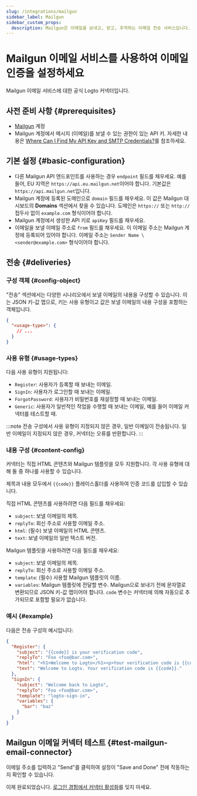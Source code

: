 ```yaml
---
slug: /integrations/mailgun
sidebar_label: Mailgun
sidebar_custom_props:
  description: Mailgun은 이메일을 보내고, 받고, 추적하는 이메일 전송 서비스입니다.
---
```



# Mailgun 이메일 서비스를 사용하여 이메일 인증을 설정하세요

Mailgun 이메일 서비스에 대한 공식 Logto 커넥터입니다.

<GuideTip />

## 사전 준비 사항 \{#prerequisites}

- [Mailgun](https://www.mailgun.com/) 계정
- Mailgun 계정에서 메시지 (이메일)를 보낼 수 있는 권한이 있는 API 키. 자세한 내용은 [Where Can I Find My API Key and SMTP Credentials?](https://help.mailgun.com/hc/en-us/articles/203380100-Where-Can-I-Find-My-API-Key-and-SMTP-Credentials-)를 참조하세요.

## 기본 설정 \{#basic-configuration}

- 다른 Mailgun API 엔드포인트를 사용하는 경우 `endpoint` 필드를 채우세요. 예를 들어, EU 지역은 `https://api.eu.mailgun.net`이어야 합니다. 기본값은 `https://api.mailgun.net`입니다.
- Mailgun 계정에 등록된 도메인으로 `domain` 필드를 채우세요. 이 값은 Mailgun 대시보드의 **Domains** 섹션에서 찾을 수 있습니다. 도메인은 `https://` 또는 `http://` 접두사 없이 `example.com` 형식이어야 합니다.
- Mailgun 계정에서 생성한 API 키로 `apiKey` 필드를 채우세요.
- 이메일을 보낼 이메일 주소로 `from` 필드를 채우세요. 이 이메일 주소는 Mailgun 계정에 등록되어 있어야 합니다. 이메일 주소는 `Sender Name \<sender@example.com>` 형식이어야 합니다.

## 전송 \{#deliveries}

### 구성 객체 \{#config-object}

"전송" 섹션에서는 다양한 시나리오에서 보낼 이메일의 내용을 구성할 수 있습니다. 이는 JSON 키-값 맵으로, 키는 사용 유형이고 값은 보낼 이메일의 내용 구성을 포함하는 객체입니다.

```json
{
  "<usage-type>": {
    // ...
  }
}
```

### 사용 유형 \{#usage-types}

다음 사용 유형이 지원됩니다:

- `Register`: 사용자가 등록할 때 보내는 이메일.
- `SignIn`: 사용자가 로그인할 때 보내는 이메일.
- `ForgotPassword`: 사용자가 비밀번호를 재설정할 때 보내는 이메일.
- `Generic`: 사용자가 일반적인 작업을 수행할 때 보내는 이메일, 예를 들어 이메일 커넥터를 테스트할 때.

:::note
전송 구성에서 사용 유형이 지정되지 않은 경우, 일반 이메일이 전송됩니다. 일반 이메일이 지정되지 않은 경우, 커넥터는 오류를 반환합니다.
:::

### 내용 구성 \{#content-config}

커넥터는 직접 HTML 콘텐츠와 Mailgun 템플릿을 모두 지원합니다. 각 사용 유형에 대해 둘 중 하나를 사용할 수 있습니다.

제목과 내용 모두에서 `{{code}}` 플레이스홀더를 사용하여 인증 코드를 삽입할 수 있습니다.

직접 HTML 콘텐츠를 사용하려면 다음 필드를 채우세요:

- `subject`: 보낼 이메일의 제목.
- `replyTo`: 회신 주소로 사용할 이메일 주소.
- `html`: (필수) 보낼 이메일의 HTML 콘텐츠.
- `text`: 보낼 이메일의 일반 텍스트 버전.

Mailgun 템플릿을 사용하려면 다음 필드를 채우세요:

- `subject`: 보낼 이메일의 제목.
- `replyTo`: 회신 주소로 사용할 이메일 주소.
- `template`: (필수) 사용할 Mailgun 템플릿의 이름.
- `variables`: Mailgun 템플릿에 전달할 변수. Mailgun으로 보내기 전에 문자열로 변환되므로 JSON 키-값 맵이어야 합니다. `code` 변수는 커넥터에 의해 자동으로 추가되므로 포함할 필요가 없습니다.

### 예시 \{#example}

다음은 전송 구성의 예시입니다:

```json
{
  "Register": {
    "subject": "{{code}} is your verification code",
    "replyTo": "Foo <foo@bar.com>",
    "html": "<h1>Welcome to Logto</h1><p>Your verification code is {{code}}.</p>",
    "text": "Welcome to Logto. Your verification code is {{code}}."
  },
  "SignIn": {
    "subject": "Welcome back to Logto",
    "replyTo": "Foo <foo@bar.com>",
    "template": "logto-sign-in",
    "variables": {
      "bar": "baz"
    }
  }
}
```

## Mailgun 이메일 커넥터 테스트 \{#test-mailgun-email-connector}

이메일 주소를 입력하고 "Send"를 클릭하여 설정이 "Save and Done" 전에 작동하는지 확인할 수 있습니다.

이제 완료되었습니다. [로그인 경험에서 커넥터 활성화](/connectors/email-connectors/#enable-email-sign-up-or-sign-in)를 잊지 마세요.

